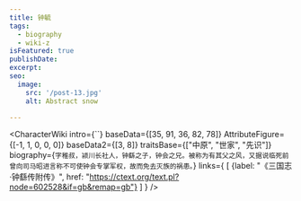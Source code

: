```yaml
---
title: 钟毓
tags:
  - biography
  - wiki-z
isFeatured: true
publishDate:
excerpt:
seo:
  image:
    src: '/post-13.jpg'
    alt: Abstract snow

---
```



<CharacterWiki
  intro={``}
  baseData={[35, 91, 36, 82, 78]}
  AttributeFigure={[-1, 1, 0, 0, 0]}
  baseData2={[3, 8]}
  traitsBase={["中原", "世家", "先识"]}
  biography={`字稚叔，颍川长社人，钟繇之子，钟会之兄。被称为有其父之风，又据说临死前曾向司马昭进言称不可使钟会专掌军权，故而免去灭族的祸患。`}
  links={
    [
      {label: "《三国志·钟繇传附传》", href: "https://ctext.org/text.pl?node=602528&if=gb&remap=gb"}
    ]
  }
/>
